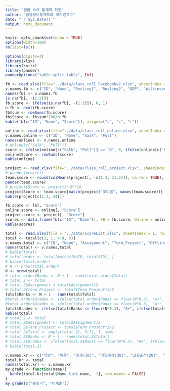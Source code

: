 ```yaml
---
title: "생활 속의 통계학 최종"
author: "금융정보통계학과 이기원교수"
date: "`r Sys.Date()`"
output: html_document
---
```


```r
knitr::opts_chunk$set(echo = TRUE)
options(width=180)
rm(list=ls())
```

```r
options(digits=3)
library(xlsx)
library(knitr)
library(pander)
panderOptions("table.split.table", Inf)
```

<!--### Facebook Data-->

```r
fb <- read.xlsx(file="../data/class_roll_Facebookv2.xlsx", sheetIndex = 1, rowIndex = 3:70, colIndex = c(4:5, 10:21), header = FALSE, colClasses = rep("character", 14))
v.names.fb <- c("ID", "Name", "Rosling1", "Rosling2", "GDP", "Wilkinson", "Piketty", "Hanauer", "de_Waal", "Rice", "Zimbardo", "Cain", "Ariely", "Ramachandran")
names(fb) <- v.names.fb
is.na(fb[, -(1:2)])
fb.score <- ifelse(is.na(fb[, -(1:2)]), 0, 1)
n.fb <- ncol(fb.score)
fb$sum <- rowSums(fb.score)
fb$Score <- fb$sum*100/n.fb
kable(fb[c("ID", "Name", "Score")], align=c("c", "c", "r"))
```

<!--### Online Attendance-->

```r
online <- read.xlsx(file="../data/class_roll_online.xlsx", sheetIndex = 1, rowIndex = 3:70, colIndex = c(3:4, 11:12), header = FALSE, colClasses = rep("character", 4))
v.names.online <- c("ID", "Name", "Salk", "Poll")
names(online) <- v.names.online
# online[c("Salk", "Poll")]
score <- ifelse(online[c("Salk", "Poll")] == "X", 0, ifelse(online[c("Salk", "Poll")] == "O", 50, 25))
online$Score <- rowSums(score)
kable(online)
```

<!--### Team Projects-->

```r
project <- read.xlsx(file="../data/class_roll_project.xlsx", sheetIndex= 1, rowIndex = 2:70, colIndex = c(4:5, 10:30), colClasses = c(rep("character", 3), rep("numeric", 20)))
# pander(project)
team.score <- round(colMeans(project[, -c(1:3, 21:23)], na.rm = TRUE), digits = 2)
pander(team.score)
# project$Score <- project$"계"*10
project$Score <- team.score[match(project$"조이름", names(team.score))]
kable(project[c(1:3, 24)])
```

<!--### Integration-->

```r
fb.score <- fb[, "Score"]
online.score <- online[, "Score"]
project.score <- project[, "Score"]
scores <- data.frame(fb[c("ID", "Name")], FB = fb.score, Online = online.score, Project = project.score)
kable(scores)
```

<!--### Total Scores-->

```r
total <- read.xlsx(file = "../data/scoreList.xlsx", sheetIndex = 1, rowIndex = 3:67, colIndex = 2:9, colClasses = c(rep("character", 2), rep("numeric", 6)), header = TRUE)
total <- total[c(2, 1, 4:8, 3)]
v.names.total <- c("ID", "Name", "Assignment", "Term_Project", "Offline", "Online", "Facebook", "Total")
names(total) <- v.names.total
# kable(total)
# total.order <- total[match(fb$ID, total$ID), ]
# kable(total.order)
# N <- nrow(total.order)
N <- nrow(total)
# total.order$Ranks <- N + 1 - rank(total.order$Total)
# total.2 <- total
# total.2$Assignment < total$Assignment/2
# total.2$Term_Project <- total$Term_Project*3/2
total$Ranks <- N + 1 - rank(total$Total)
#total.order$Grades <- ifelse(total.order$Ranks <= floor(N*0.3), "A+", ifelse(total.order$Ranks <= floor(N*0.6), "B+", "C+"))
#total.order$Grades <- ifelse(total.order$Ranks <= floor(N*0.3), "A+", ifelse(total.order$Ranks <= floor(N*0.6), "B+", ifelse(total.order$Project <= 0, "F", ifelse(total.order$Name == "ANGIRMAA GANBAT", "B+", "C+"))))
total$Grades <- ifelse(total$Ranks <= floor(N*0.3), "A+", ifelse(total$Ranks <= floor(N*0.6), "B+", "C+"))
kable(total)
# total.2 <- total
# total.2$Assignment <- total$Assignment/2
# total.2$Term_Project <- total$Term_Project*3/2
# total.2$Total <- apply(total.2[, 3:7], 1, sum)
# total.2$Ranks <- N + 1 - rank(total.2$Total)
# total.2$Grades <- ifelse(total.2$Ranks <= floor(N*0.3), "A+", ifelse(total.2$Ranks <= floor(N*0.6), "B+", "C+"))
# kable(total.2)
```

<P style = "page-break-before:always">


```r
v.names.kr <- c("학번", "이름", "과제(10)", "기말과제(30)", "교실출석(20)", "온라인출석(10)", "페이스북댓글(30)", "총점(100)", "순위(64명중)", "학점")
total.kr <- total
names(total.kr) <- v.names.kr
my.grade <- function(name){
  kable(total.kr[total$Name %in% name, -1], row.names = FALSE)
}
my.grade(c("홍민기", "이재훈"))
```

<!--### Save Data

```r
save.image(file = "../R/final_data.rda")
```

-->
               